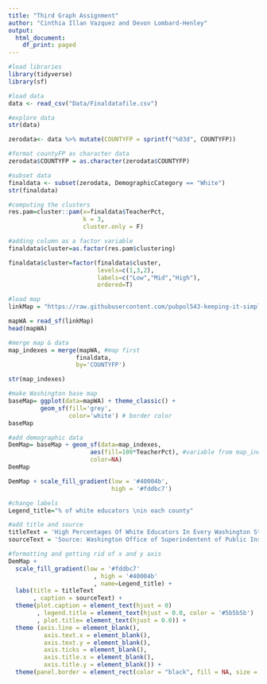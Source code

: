 ```yaml
---
title: "Third Graph Assignment"
author: "Cinthia Illan Vazquez and Devon Lombard-Henley"
output:
  html_document:
    df_print: paged
---
```



```r
#load libraries
library(tidyverse)
library(sf)
```

```r
#load data 
data <- read_csv("Data/Finaldatafile.csv")

#explore data
str(data)

zerodata<- data %>% mutate(COUNTYFP = sprintf("%03d", COUNTYFP))

#format countyFP as character data
zerodata$COUNTYFP = as.character(zerodata$COUNTYFP)

#subset data
finaldata <- subset(zerodata, DemographicCategory == "White")
str(finaldata)

#computing the clusters          
res.pam=cluster::pam(x=finaldata$TeacherPct,
                     k = 3,
                     cluster.only = F)

#adding column as a factor variable
finaldata$cluster=as.factor(res.pam$clustering)

finaldata$cluster=factor(finaldata$cluster, 
                         levels=c(1,3,2), 
                         labels=c("Low","Mid","High"), 
                         ordered=T)
```

```r
#load map
linkMap = "https://raw.githubusercontent.com/pubpol543-keeping-it-simple/Deliverable3/main/Data/WA-53-washington-counties.json"

mapWA = read_sf(linkMap)
head(mapWA)

#merge map & data
map_indexes = merge(mapWA, #map first
                   finaldata, 
                   by='COUNTYFP')

str(map_indexes)

```

```r
#make Washington base map
baseMap= ggplot(data=mapWA) + theme_classic() + 
         geom_sf(fill='grey', 
                 color='white') # border color
baseMap 
```

```r
#add demographic data
DemMap= baseMap + geom_sf(data=map_indexes,
                       aes(fill=100*TeacherPct), #variable from map_indexes
                       color=NA)
DemMap

DemMap + scale_fill_gradient(low = '#40004b',
                             high = '#fddbc7')
```

```r
#change labels
Legend_title="% of white educators \nin each county"

#add title and source
titleText = 'High Percentages Of White Educators In Every Washington State County'
sourceText = 'Source: Washington Office of Superindentent of Public Instruction 2020-2021 School Year (self reported data)'

#formatting and getting rid of x and y axis 
DemMap + 
  scale_fill_gradient(low = '#fddbc7'
                        , high = '#40004b'
                        , name=Legend_title) + 
  labs(title = titleText
       , caption = sourceText) + 
  theme(plot.caption = element_text(hjust = 0)
        , legend.title = element_text(hjust = 0.0, color = '#5b5b5b')
        , plot.title= element_text(hjust = 0.0)) + 
  theme (axis.line = element_blank(),
          axis.text.x = element_blank(),
          axis.text.y = element_blank(),
          axis.ticks = element_blank(),
          axis.title.x = element_blank(),
          axis.title.y = element_blank()) + 
  theme(panel.border = element_rect(color = "black", fill = NA, size = 1))

```
